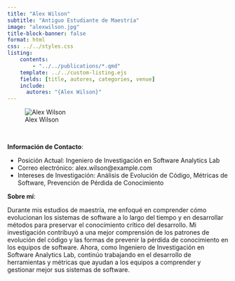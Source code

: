 ```yaml
---
title: "Alex Wilson"
subtitle: "Antiguo Estudiante de Maestría"
image: "alexwilson.jpg"
title-block-banner: false
format: html
css: ../../styles.css
listing:
    contents:
        - "../../publications/*.qmd"
    template: ../../custom-listing.ejs
    fields: [title, autores, categories, venue]
    include:
      autores: "{Alex Wilson}"
---
```


::: {.profile-image}
![Alex Wilson](alexwilson.jpg "Alex Wilson")
:::
<br>

**Información de Contacto**:

- Posición Actual: Ingeniero de Investigación en Software Analytics Lab
- Correo electrónico: alex.wilson@example.com
- Intereses de Investigación: Análisis de Evolución de Código, Métricas de Software, Prevención de Pérdida de Conocimiento

**Sobre mí**:

Durante mis estudios de maestría, me enfoqué en comprender cómo evolucionan los sistemas de software a lo largo del tiempo y en desarrollar métodos para preservar el conocimiento crítico del desarrollo. Mi investigación contribuyó a una mejor comprensión de los patrones de evolución del código y las formas de prevenir la pérdida de conocimiento en los equipos de software. Ahora, como Ingeniero de Investigación en Software Analytics Lab, continúo trabajando en el desarrollo de herramientas y métricas que ayudan a los equipos a comprender y gestionar mejor sus sistemas de software.
